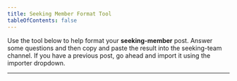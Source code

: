 ```yaml
---
title: Seeking Member Format Tool
tableOfContents: false
---
```


Use the tool below to help format your **seeking-member** post. Answer some questions and then copy and paste the result into the seeking-team channel. If you have a previous post, go ahead and import it using the importer dropdown.

***

<SeekingMember client:load />